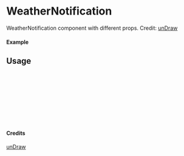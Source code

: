 
<Meta of={WeatherNotification} title="unDraw/WeatherNotification" />

# WeatherNotification

WeatherNotification component with different props.
Credit: [unDraw](https://undraw.co/illustrations)

#### Example

<Canvas of={WeatherNotification.Primary} />

## Usage

```ts
import { WeatherNotification } from "yadl-ui";

const Example = () => {
  return (
      <WeatherNotification />
  );
};

export default Example;
```

#### Credits
[unDraw](https://undraw.co/illustrations)

